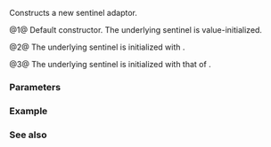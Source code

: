 {{cpp/iterator/move_sentinel/title|move_sentinel}}
{{cpp/iterator/move_sentinel/navbar}}
{{dcl begin}}
{{dcl|num=1|since=c++20|
constexpr move_sentinel();
}}
{{dcl|num=2|since=c++20|
constexpr explicit move_sentinel( S x ); 
}}
{{dcl|num=3|since=c++20|
template&lt; class S2 &gt;
    requires std::convertible_to&lt;const S2&amp;, S&gt;
        constexpr move_sentinel( const std::move_sentinel&lt;S2&gt;&amp; other );
}}
{{dcl end}}

Constructs a new sentinel adaptor.

@1@ Default constructor. The underlying sentinel is value-initialized.

@2@ The underlying sentinel is initialized with {{c|x}}.

@3@ The underlying sentinel is initialized with that of {{c|other}}.

===Parameters===
{{par begin}}
{{par|x|sentinel to adapt}}
{{par|other|sentinel adaptor to copy}}
{{par end}}

===Example===
{{example}}

===See also===
{{dsc begin}}
{{dsc inc|cpp/iterator/adaptor/dsc constructor| move_iterator}}
{{dsc end}}

{{langlinks|ja|zh}}